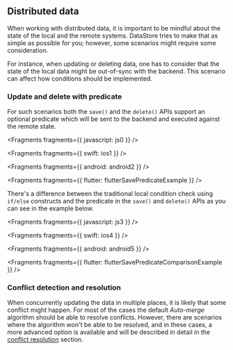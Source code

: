 ## Distributed data

When working with distributed data, it is important to be mindful about the state of the local and the remote systems. DataStore tries to make that as simple as possible for you; however, some scenarios might require some consideration.

For instance, when updating or deleting data, one has to consider that the state of the local data might be out-of-sync with the backend. This scenario can affect how conditions should be implemented.

### Update and delete with predicate

For such scenarios both the `save()` and the `delete()` APIs support an optional predicate which will be sent to the backend and executed against the remote state.


<Fragments fragments={{ javascript: js0 }} />


<Fragments fragments={{ swift: ios1 }} />


<Fragments fragments={{ android: android2 }} />


<Fragments fragments={{ flutter: flutterSavePredicateExample }} />

There's a difference between the traditional local condition check using `if/else` constructs and the predicate in the `save()` and `delete()` APIs as you can see in the example below.


<Fragments fragments={{ javascript: js3 }} />


<Fragments fragments={{ swift: ios4 }} />


<Fragments fragments={{ android: android5 }} />


<Fragments fragments={{ flutter: flutterSavePredicateComparisonExample }} />

### Conflict detection and resolution

When concurrently updating the data in multiple places, it is likely that some conflict might happen. For most of the cases the default _Auto-merge_ algorithm should be able to resolve conflicts. However, there are scenarios where the algorithm won't be able to be resolved, and in these cases, a more advanced option is available and will be described in detail in the [conflict resolution](https://docs.amplify.aws/lib/datastore/conflict) section.
